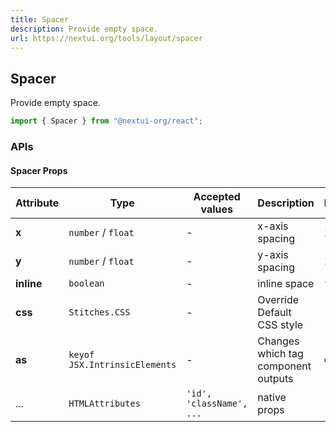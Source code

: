 ```yaml
---
title: Spacer
description: Provide empty space.
url: https://nextui.org/tools/layout/spacer
---
```


## Spacer

Provide empty space.

```jsx
import { Spacer } from "@nextui-org/react";
```

<CarbonAd />

<Spacer y={2} />

<Playground title="Vertical" files={spacerContent.vertical} />

<Playground title="Horizontal" files={spacerContent.horizontal} />

<Spacer y={3} />

### APIs

<Spacer y={2} />

#### Spacer Props

| Attribute  | Type                          | Accepted values          | Description                         | Default |
| ---------- | ----------------------------- | ------------------------ | ----------------------------------- | ------- |
| **x**      | `number` / `float`            | -                        | x-axis spacing                      | 1       |
| **y**      | `number` / `float`            | -                        | y-axis spacing                      | 1       |
| **inline** | `boolean`                     | -                        | inline space                        | `false` |
| **css**    | `Stitches.CSS`                | -                        | Override Default CSS style          | -       |
| **as**     | `keyof JSX.IntrinsicElements` | -                        | Changes which tag component outputs | `div`   |
| ...        | `HTMLAttributes`              | `'id', 'className', ...` | native props                        | -       |
